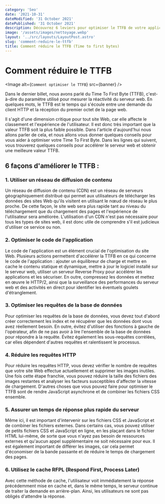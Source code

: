 ```yaml
---
category: 'Seo'
date: '2021-10-31'
dateModified: '31 October 2021'
datePublished: '31 October 2021'
description: Découvrez 6 leviers pour optimiser le TTFB de votre application web ou de votre site internet.
image: '/assets/images/nettoyage.webp'
layout: '../src/layouts/LayoutPost.astro'
slug: 'comment-reduire-le-ttfb'
title: Comment réduire le TTFB (Time to first bytes)
---
```



# Comment réduire le TTFB

<Image alt={`Comment optimiser le TTFB`} src={banner} />

Dans le dernier billet, nous avons parlé du Time To First Byte (TTFB), c'est-à-dire du paramètre utilisé pour mesurer la réactivité du serveur web. En quelques mots, le TTFB est le temps qui s'écoule entre une demande du client HTTP et la réception du premier octet de la page web.

Il s'agit d'une dimension critique pour tout site Web, car elle affecte le classement et l'expérience de l'utilisateur. Il est donc très important que la valeur TTFB soit la plus faible possible. Dans l'article d'aujourd'hui nous allons parler de cela, et nous allons vous donner quelques conseils pour vous aider à optimiser votre Time To First Byte. Dans les lignes qui suivent, vous trouverez quelques conseils pour accélérer le serveur web et obtenir une meilleure valeur TTFB.

## 6 façons d'améliorer le TTFB :

### 1. Utiliser un réseau de diffusion de contenu

Un réseau de diffusion de contenu (CDN) est un réseau de serveurs géographiquement distribué qui permet aux utilisateurs de télécharger les données des sites Web qu'ils visitent en utilisant le nœud de réseau le plus proche. De cette façon, le site web sera plus rapide tant au niveau du téléchargement que du chargement des pages et l'expérience de l'utilisateur sera améliorée. L'utilisation d'un CDN n'est pas nécessaire pour tous les types de sites web, il est donc utile de comprendre s'il est judicieux d'utiliser ce service ou non.

### 2. Optimiser le code de l'application

Le code de l'application est un élément crucial de l'optimisation du site Web. Plusieurs actions permettent d'accélérer la TTFB en ce qui concerne le code de l'application : ajouter un équilibreur de charge et mettre en cache le contenu statique et dynamique, mettre à jour le logiciel installé sur le serveur web, utiliser un serveur Reverse Proxy pour accélérer les applications et les sécuriser. En outre, compressez les données et mettez en œuvre le HTTP/2, ainsi que la surveillance des performances du serveur web et des activités en direct pour identifier les éventuels goulets d'étranglement.

### 3. Optimiser les requêtes de la base de données

Pour optimiser les requêtes de la base de données, vous devez tout d'abord créer correctement les index et ne récupérer que les données dont vous avez réellement besoin. En outre, évitez d'utiliser des fonctions à gauche de l'opérateur, afin de ne pas avoir à lire l'ensemble de la base de données pour répondre à la requête. Évitez également les sous-requêtes corrélées, car elles dépendent d'autres requêtes et ralentissent le processus.

### 4. Réduire les requêtes HTTP

Pour réduire les requêtes HTTP, vous devez vérifier le nombre de requêtes que votre site Web effectue actuellement et supprimer les images inutiles. Une fois cette étape franchie, vous pouvez réduire la taille des fichiers des images restantes et analyser les facteurs susceptibles d'affecter la vitesse de chargement. D'autres choses que vous pouvez faire pour optimiser le TTFB sont de rendre JavaScript asynchrone et de combiner les fichiers CSS ensemble.

### 5. Assurer un temps de réponse plus rapide du serveur

Même ici, il est important d'intervenir sur les fichiers CSS et JavaScript et de combiner les fichiers externes. Dans certains cas, vous pouvez utiliser de petits fichiers CSS et JavaScript en ligne, en les plaçant dans le fichier HTML lui-même, de sorte que vous n'ayez pas besoin de ressources externes et qu'aucun appel supplémentaire ne soit nécessaire pour eux. Il est également important de différer les images, car cela permet d'économiser de la bande passante et de réduire le temps de chargement des pages.

### 6. Utilisez le cache RFPL (Respond First, Process Later)

Avec cette méthode de cache, l'utilisateur voit immédiatement la réponse précédemment mise en cache et, dans le même temps, le serveur continue de traiter la demande en arrière-plan. Ainsi, les utilisateurs ne sont pas obligés d'attendre la réponse.
